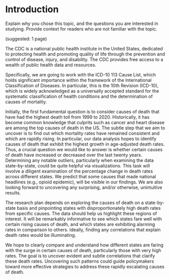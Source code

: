 # Introduction

Explain why you chose this topic, and the questions you are interested in studying. Provide context for readers who are not familiar with the topic.

(suggested: 1 page)

The CDC is a national public health institute in the United States, dedicated to protecting health and promoting quality of life through the prevention and control of disease, injury, and disability. The CDC provides free access to a wealth of public health data and resources.

Specifically, we are going to work with the ICD-10 113 Cause List, which holds significant importance within the framework of the International Classification of Diseases. In particular, this is the 10th Revision (ICD-10), which is widely acknowledged as a universally accepted standard for the systematic classification of health conditions and the determination of causes of mortality.

Initially, the first fundamental question is to consider causes of death that have had the highest death toll from 1999 to 2020. Historically, it has become common knowledge that culprits such as cancer and heart disease are among the top causes of death in the US. The subtle step that we aim to uncover is to find out which mortality rates have remained consistent and which are rapidly rising. In particular, our data analysis hopes to identify causes of death that exhibit the highest growth in age-adjusted death rates. Thus, a crucial question we would like to answer is whether certain causes of death have increased or decreased over the last twenty years. Determining any notable outliers, particularly when examining the data state-by-state, could be quite helpful via visualizations. This task will involve a diligent examination of the percentage change in death rates across different states. We predict that some causes that made national headlines (e.g., opioid epidemic), will be visible in our findings. We are also looking forward to uncovering any surprising, and/or otherwise, unintuitive results.

The research plan depends on exploring the causes of death on a state-by-state basis and pinpointing states with disproportionately high death rates from specific causes. The data should help us highlight these regions of interest. It will be remarkably informative to see which states fare well with certain rising causes of death, and which states are exhibiting alarming rates in comparison to others. Ideally, finding any correlations that explain death rates would be illuminating.

We hope to clearly compare and understand how different states are faring with the surge in certain causes of death, particularly those with very high rates. The goal is to uncover evident and subtle correlations that clarify these death rates. Uncovering such patterns could guide policymakers toward more effective strategies to address these rapidly escalating causes of death.
